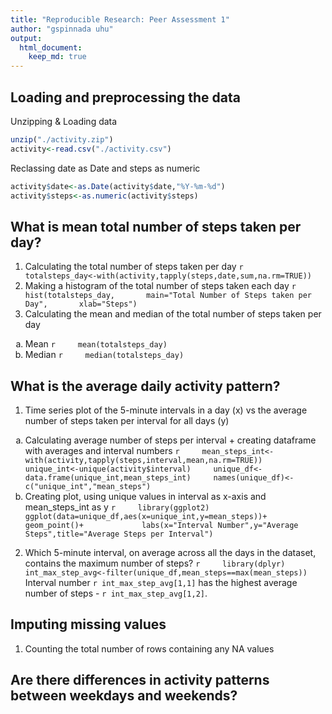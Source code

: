 ```yaml
---
title: "Reproducible Research: Peer Assessment 1"
author: "gspinnada uhu"
output: 
  html_document:
    keep_md: true
---
```



## Loading and preprocessing the data
Unzipping & Loading data
```r
unzip("./activity.zip")
activity<-read.csv("./activity.csv")
```
Reclassing date as Date and steps as numeric
```r
activity$date<-as.Date(activity$date,"%Y-%m-%d")
activity$steps<-as.numeric(activity$steps)
```


## What is mean total number of steps taken per day?
1.  Calculating the total number of steps taken per day
    ```r
    totalsteps_day<-with(activity,tapply(steps,date,sum,na.rm=TRUE))
    ```
2.  Making a histogram of the total number of steps taken each day
    ```r
    hist(totalsteps_day,
      main="Total Number of Steps taken per Day",
      xlab="Steps")
    ```
3.  Calculating the mean and median of the total number of steps taken per day
  a) Mean
    ```r
    mean(totalsteps_day)
    ```
  b) Median
    ```r
    median(totalsteps_day)
    ```


## What is the average daily activity pattern?
1.  Time series plot of the 5-minute intervals in a day (x) vs the average number of steps taken per interval for all days (y)
  a) Calculating average number of steps per interval + creating dataframe with averages and interval numbers
    ```r
    mean_steps_int<-with(activity,tapply(steps,interval,mean,na.rm=TRUE))
    unique_int<-unique(activity$interval)
    unique_df<-data.frame(unique_int,mean_steps_int)
    names(unique_df)<-c("unique_int","mean_steps")
    ```
  b) Creating plot, using unique values in interval as x-axis and mean_steps_int as y
    ```r
    library(ggplot2)
    ggplot(data=unique_df,aes(x=unique_int,y=mean_steps))+
            geom_point()+
            labs(x="Interval Number",y="Average Steps",title="Average Steps per Interval")
    ```

2.  Which 5-minute interval, on average across all the days in the dataset, contains the maximum number of steps?
    ```r
    library(dplyr)
    int_max_step_avg<-filter(unique_df,mean_steps==max(mean_steps))
    ```
    Interval number `r int_max_step_avg[1,1]` has the highest average number of steps - `r int_max_step_avg[1,2]`.

## Imputing missing values
1.  Counting the total number of rows containing any NA values



## Are there differences in activity patterns between weekdays and weekends?